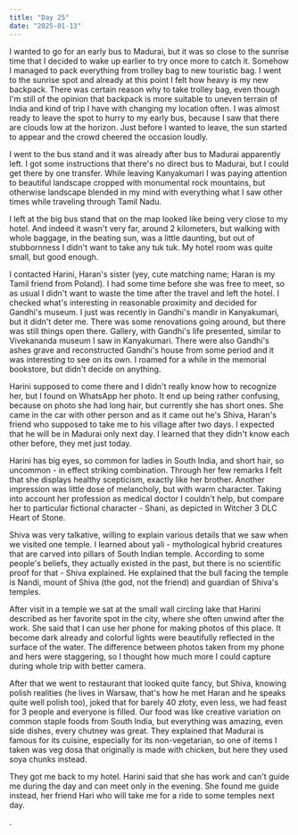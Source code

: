 ```yaml
---
title: "Day 25"
date: "2025-01-13"
---
```

I wanted to go for an early bus to Madurai, but it was so close to the sunrise time that I decided to wake up earlier to try once more to catch it. Somehow I managed to pack everything from trolley bag to new touristic bag. I went to the sunrise spot and already at this point I felt how heavy is my new backpack. There was certain reason why to take trolley bag, even though I'm still of the opinion that backpack is more suitable to uneven terrain of India and kind of trip I have with changing my location often. I was almost ready to leave the spot to hurry to my early bus, because I saw that there are clouds low at the horizon. Just before I wanted to leave, the sun started to appear and the crowd cheered the occasion loudly. 

I went to the bus stand and it was already after bus to Madurai apparently left. I got some instructions that there's no direct bus to Madurai, but I could get there by one transfer. While leaving Kanyakumari I was paying attention to beautiful landscape cropped with monumental rock mountains, but otherwise landscape blended in my mind with everything what I saw other times while traveling through Tamil Nadu. 

I left at the big bus stand that on the map looked like being very close to my hotel. And indeed it wasn't very far, around 2 kilometers, but walking with whole baggage, in the beating sun, was a little daunting, but out of stubbornness I didn't want to take any tuk tuk. My hotel room was quite small, but good enough.

I contacted Harini, Haran's sister (yey, cute matching name; Haran is my Tamil friend from Poland). I had some time before she was free to meet, so as usual I didn't want to waste the time after the travel and left the hotel. I checked what's interesting in reasonable proximity and decided for Gandhi's museum. I just was recently in Gandhi's mandir in Kanyakumari, but it didn't deter me. There was some renovations going around, but there was still things open there. Gallery, with Gandhi's life presented, similar to Vivekananda museum I saw in Kanyakumari. There were also Gandhi's ashes grave and reconstructed Gandhi's house from some period and it was interesting to see on its own. I roamed for a while in the memorial bookstore, but didn't decide on anything.

Harini supposed to come there and I didn't really know how to recognize her, but I found on WhatsApp her photo. It end up being rather confusing, because on photo she had long hair, but currently she has short ones. She came in the car with other person and as it came out he's Shiva, Haran's friend who supposed to take me to his village after two days. I expected that he will be in Madurai only next day. I learned that they didn't know each other before, they met just today.

Harini has big eyes, so common for ladies in South India, and short hair, so uncommon - in effect striking combination. Through her few remarks I felt that she displays healthy scepticism, exactly like her brother. Another impression was little dose of melancholy, but with warm character. Taking into account her profession as medical doctor I couldn't help, but compare her to particular fictional character - Shani, as depicted in Witcher 3 DLC Heart of Stone.

Shiva was very talkative, willing to explain various details that we saw when we visited one temple. I learned about yali - mythological hybrid creatures that are carved into pillars of South Indian temple. According to some people's beliefs, they actually existed in the past, but there is no scientific proof for that - Shiva explained. He explained that the bull facing the temple is Nandi, mount of Shiva (the god, not the friend) and guardian of Shiva's temples.

After visit in a temple we sat at the small wall circling lake that Harini described as her favorite spot in the city, where she often unwind after the work. She said that I can use her phone for making photos of this place. It become dark already and colorful lights were beautifully reflected in the surface of the water. The difference between photos taken from my phone and hers were staggering, so I thought how much more I could capture during whole trip with better camera.

After that we went to restaurant that looked quite fancy, but Shiva, knowing polish realities (he lives in Warsaw, that's how he met Haran and he speaks quite well polish too), joked that for barely 40 złoty, even less, we had feast for 3 people and everyone is filled. Our food was like creative variation on common staple foods from South India, but everything was amazing, even side dishes, every chutney was great. They explained that Madurai is famous for its cuisine, especially for its non-vegetarian, so one of items I taken was veg dosa that originally is made with chicken, but here they used soya chunks instead. 

They got me back to my hotel. Harini said that she has work and can't guide me during the day and can meet only in the evening. She found me guide instead, her friend Hari who will take me for a ride to some temples next day. 

. 

